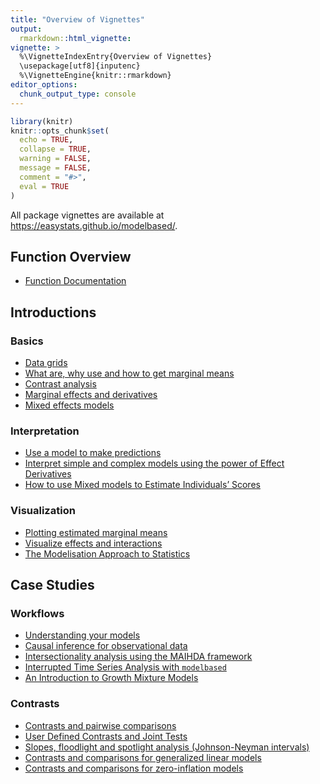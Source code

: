 ```yaml
---
title: "Overview of Vignettes"
output:
  rmarkdown::html_vignette:
vignette: >
  %\VignetteIndexEntry{Overview of Vignettes}
  \usepackage[utf8]{inputenc}
  %\VignetteEngine{knitr::rmarkdown}
editor_options:
  chunk_output_type: console
---
```


```r
library(knitr)
knitr::opts_chunk$set(
  echo = TRUE,
  collapse = TRUE,
  warning = FALSE,
  message = FALSE,
  comment = "#>",
  eval = TRUE
)
```

All package vignettes are available at [https://easystats.github.io/modelbased/](https://easystats.github.io/modelbased/).

## Function Overview

* [Function Documentation](https://easystats.github.io/modelbased/reference/index.html)

## Introductions

### Basics

* [Data grids](https://easystats.github.io/modelbased/articles/visualisation_matrix.html)
* [What are, why use and how to get marginal means](https://easystats.github.io/modelbased/articles/estimate_means.html)
* [Contrast analysis](https://easystats.github.io/modelbased/articles/estimate_contrasts.html)
* [Marginal effects and derivatives](https://easystats.github.io/modelbased/articles/estimate_slopes.html)
* [Mixed effects models](https://easystats.github.io/modelbased/articles/mixed_models.html)

### Interpretation

* [Use a model to make predictions](https://easystats.github.io/modelbased/articles/estimate_response.html)
* [Interpret simple and complex models using the power of Effect Derivatives](https://easystats.github.io/modelbased/articles/derivatives.html)
* [How to use Mixed models to Estimate Individuals' Scores](https://easystats.github.io/modelbased/articles/estimate_grouplevel.html)

### Visualization

* [Plotting estimated marginal means](https://easystats.github.io/modelbased/articles/plotting.html)
* [Visualize effects and interactions](https://easystats.github.io/modelbased/articles/estimate_relation.html)
* [The Modelisation Approach to Statistics](https://easystats.github.io/modelbased/articles/modelisation_approach.html)


## Case Studies

### Workflows

* [Understanding your models](https://easystats.github.io/modelbased/articles/workflow_modelbased.html)
* [Causal inference for observational data](https://easystats.github.io/modelbased/articles/practical_causality.html)
* [Intersectionality analysis using the MAIHDA framework](https://easystats.github.io/modelbased/articles/practical_intersectionality.html)
* [Interrupted Time Series Analysis with `modelbased`](https://easystats.github.io/modelbased/articles/practical_its.html)
* [An Introduction to Growth Mixture Models](https://easystats.github.io/modelbased/articles/practical_growthmixture.html)


### Contrasts

* [Contrasts and pairwise comparisons](https://easystats.github.io/modelbased/articles/introduction_comparisons_1.html)
* [User Defined Contrasts and Joint Tests](https://easystats.github.io/modelbased/articles/introduction_comparisons_2.html)
* [Slopes, floodlight and spotlight analysis (Johnson-Neyman intervals)](https://easystats.github.io/modelbased/articles/introduction_comparisons_3.html)
* [Contrasts and comparisons for generalized linear models](https://easystats.github.io/modelbased/articles/introduction_comparisons_4.html)
* [Contrasts and comparisons for zero-inflation models](https://easystats.github.io/modelbased/articles/introduction_comparisons_5.html)

